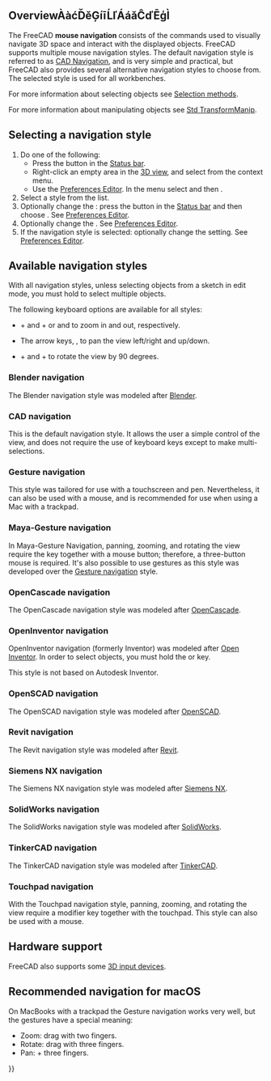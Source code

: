 <languages/>
<translate>

<!--T:59-->
{{Docnav
|[[Getting_started|Getting started]]
|[[Selection_methods|Selection methods]]
}}

</translate>
{{TOCright}}
<translate>

==OverviewÀàćĎěĢíīĹľÁáǎĈďĒģÌ== <!--T:60-->

<!--T:1-->
The FreeCAD '''mouse navigation''' consists of the commands used to visually navigate 3D space and interact with the displayed objects. FreeCAD supports multiple mouse navigation styles. The default navigation style is referred to as [[#CAD_navigation|CAD Navigation]], and is very simple and practical, but FreeCAD also provides several alternative navigation styles to choose from. The selected style is used for all workbenches.

<!--T:79-->
For more information about selecting objects see [[Selection_methods|Selection methods]].

<!--T:80-->
For more information about manipulating objects see [[Std_TransformManip|Std TransformManip]].

== Selecting a navigation style == <!--T:61-->

<!--T:4-->
# Do one of the following:
#* Press the {{Button|[[File:NavigationCAD_dark.svg|16px]]}} button in the [[Status_bar|Status bar]].
#* Right-click an empty area in the [[3D_view|3D view]], and select {{MenuCommand|Navigation styles}} from the context menu.
#* Use the [[Preferences_Editor#Navigation|Preferences Editor]]. In the menu select {{MenuCommand|Edit → Preferences}} and then {{MenuCommand|Display → Navigation → 3D Navigation}}.
# Select a style from the list.
# Optionally change the {{MenuCommand|Orbit style}}: press the {{Button|[[File:NavigationCAD_dark.svg|16px]]}} button in the [[Status_bar|Status bar]] and then choose {{MenuCommand|Settings → Orbit style}}. See [[Preferences_Editor#Navigation|Preferences Editor]].
# Optionally change the {{MenuCommand|Rotation mode}}. See [[Preferences_Editor#Navigation|Preferences Editor]].
# If the {{MenuCommand|CAD}} navigation style is selected: optionally change the {{MenuCommand|Enable animation}} setting. See [[Preferences_Editor#Navigation|Preferences Editor]].

== Available navigation styles == <!--T:81-->

<!--T:87-->
With all navigation styles, unless selecting objects from a sketch in edit mode, you must hold {{KEY|Ctrl}} to select multiple objects.

<!--T:90-->
The following keyboard options are available for all styles:

<!--T:91-->
* {{KEY|Ctrl}} + {{ASCII|43}} and {{KEY|Ctrl}} + {{ASCII|22}} or {{KEY|PgUp}} and {{KEY|PgDn}} to zoom in and out, respectively.
* The arrow keys, {{ASCII|17}}{{ASCII|16}}{{ASCII|30}}{{ASCII|31}}, to pan the view left/right and up/down.
* {{KEY|Shift}} + {{ASCII|17}} and {{KEY|Shift}} + {{ASCII|16}} to rotate the view by 90 degrees.

=== Blender navigation === <!--T:7-->

<!--T:70-->
The Blender navigation style was modeled after [https://www.blender.org Blender].

<!--T:8-->
{{Blender Navigation
|Select_name=Select
|Zoom_name=Zoom
|Rotate_view_name=Rotate view
|Pan_name=Pan

<!--T:92-->
|Shift={{KEY|Shift}}

<!--T:93-->
|Select_text=Press the left mouse button over an object you want to select.

<!--T:94-->
|Zoom_text=Use the mouse wheel to zoom in and out.

<!--T:168-->
Clicking the middle mouse button re-centers the view on the location of the pointer.

<!--T:95-->
|Rotate_view_text=Hold the middle mouse button, then move the pointer.

<!--T:96-->
|Pan_text=Hold {{KEY|Shift}} and the middle mouse button, then move the pointer.

<!--T:97-->
Alternatively, hold both left and right mouse buttons, and then move the pointer.
}}

=== CAD navigation === <!--T:62-->

<!--T:5-->
This is the default navigation style. It allows the user a simple control of the view, and does not require the use of keyboard keys except to make multi-selections.

<!--T:32-->
{{CAD Navigation
|Select_name=Select
|Zoom_name=Zoom
|Rotate_view_name=Rotate view<br>First method
|Rotate_view_alt_name=Rotate view<br>Alternate method
|Pan_name=Pan

<!--T:98-->
|Ctrl={{KEY|Ctrl}}
|Shift={{KEY|Shift}}

<!--T:99-->
|Select_text=Press the left mouse button over an object you want to select.

<!--T:100-->
|Zoom_text=Use the mouse wheel to zoom in and out.

<!--T:101-->
Clicking the middle mouse button re-centers the view on the location of the pointer.

<!--T:102-->
|Rotate_view_text=Hold the middle mouse button, then press and hold the left mouse button, then move the pointer.

<!--T:35-->
If the buttons are released before you stop the mouse motion, the view continues spinning, if this is enabled.

<!--T:103-->
|Rotate_view_alt_text=Hold the middle mouse button, then press and hold the right mouse button, then move the pointer.

<!--T:37-->
With this method the middle mouse button may be released after the right mouse button is held pressed.

<!--T:38-->
Users who use the mouse with their right hand may find this method easier than the first method.

<!--T:104-->
|Pan_text=Hold the middle mouse button, then move the pointer.

<!--T:105-->
|Zoom_mode_text=Zoom mode: hold the {{KEY|Ctrl}} and {{KEY|Shift}} keys, press the right mouse button once, then move the pointer.

<!--T:106-->
|Rotate_view_mode_text=Rotate mode: hold the {{KEY|Shift}} key, press the right mouse button once, then move the pointer.

<!--T:107-->
|Pan_mode_text=Pan mode: hold the {{KEY|Ctrl}} key, press the right mouse button once, then move the pointer.
}}

=== Gesture navigation === <!--T:25-->

<!--T:73-->
This style was tailored for use with a touchscreen and pen. Nevertheless, it can also be used with a mouse, and is recommended for use when using a Mac with a trackpad.

<!--T:26-->
{{Gesture Navigation
|Select_name=Select
|Zoom_name=Zoom
|Rotate_view_name=Rotate view
|Pan_name=Pan
|Tilt_view_name=Tilt view

<!--T:108-->
|Select_text=Press the left mouse button over an object you want to select.

<!--T:109-->
|Zoom_text=Use the mouse wheel to zoom in and out.

<!--T:44-->
Clicking the middle mouse button re-centers the view on the location of the pointer. Alternatively, aim the pointer and press {{KEY|H}} on the keyboard.

<!--T:110-->
|Rotate_view_text=Hold the left mouse button, then move the pointer.
In [[Sketcher Workbench|Sketcher]] and other edit modes, this behavior is disabled. Hold {{KEY|Alt}} when pressing the mouse button to enter rotation mode.

<!--T:111-->
|Pan_text=Hold the right mouse button, then move the pointer.

<!--T:112-->
|Tilt_view_text=Hold both left and right mouse buttons, then move the pointer sideways.

<!--T:113-->
|Select_gesture_text=Tap to select.

<!--T:114-->
|Zoom_gesture_text=Drag two fingers (pinch) closer or farther apart.

<!--T:115-->
|Rotate_view_gesture_text=Drag with one finger to rotate.

<!--T:45-->
Hold {{KEY|Alt}} when in the [[Sketcher Workbench|Sketcher]].

<!--T:116-->
|Pan_gesture_text=Drag with two fingers.

<!--T:43-->
Alternatively, tap and hold, then drag. This simulates the pan with the right mouse button.

<!--T:117-->
|Tilt_view_gesture_text=Rotate the imaginary line formed by two touch points.

<!--T:46-->
This method is disabled by default. To enable, go to {{MenuCommand|Edit → Preferences → Display → Navigation}}, and uncheck the "Disable touchscreen tilt gesture" checkbox.
}}

=== Maya-Gesture navigation === <!--T:30-->

<!--T:71-->
In Maya-Gesture Navigation, panning, zooming, and rotating the view require the {{KEY|Alt}} key together with a mouse button; therefore, a three-button mouse is required. It's also possible to use gestures as this style was developed over the [[#Gesture_navigation|Gesture navigation]] style.

<!--T:31-->
{{MayaGesture Navigation
|Select_name=Select
|Zoom_name=Zoom
|Rotate_view_name=Rotate view
|Pan_name=Pan
|Tilt_view_name=Tilt view

<!--T:118-->
|Alt={{KEY|Alt}}

<!--T:119-->
|Select_text=Press the left mouse button over an object you want to select.

<!--T:120-->
|Zoom_text=Use the mouse wheel to zoom in and out.

<!--T:121-->
Alternatively, hold {{KEY|Alt}} and the right mouse button, then move the pointer.

<!--T:169-->
Clicking the middle mouse button re-centers the view on the location of the pointer. Alternatively, aim the pointer and press {{KEY|H}} on the keyboard.

<!--T:122-->
|Rotate_view_text=Hold {{KEY|Alt}} and the left mouse button, then move the pointer.

<!--T:123-->
|Pan_text=Hold {{KEY|Alt}} and the middle mouse button, then move the pointer.

<!--T:124-->
|Tilt_view_text=Hold {{KEY|Alt}} and both left and right mouse buttons, and then move the pointer sideways.
}}

=== OpenCascade navigation === <!--T:54-->

<!--T:74-->
The OpenCascade navigation style was modeled after [https://www.opencascade.com/ OpenCascade].

<!--T:56-->
{{OpenCascade Navigation
|Select_name=Select
|Zoom_name=Zoom
|Rotate_view_name=Rotate view
|Pan_name=Pan

<!--T:125-->
|Ctrl={{KEY|Ctrl}}

<!--T:126-->
|Select_text=Press the left mouse button over an object you want to select.

<!--T:127-->
|Zoom_text=Use the mouse wheel to zoom in and out.

<!--T:57-->
Alternatively, hold {{KEY|Ctrl}} and the left mouse button, then move the pointer.

<!--T:128-->
|Rotate_view_text=Hold the middle mouse button, then press and hold the right mouse button, then move the pointer.

<!--T:129-->
Alternatively, hold {{KEY|Ctrl}} and the right mouse button, then move the pointer.

<!--T:130-->
|Pan_text=Hold the middle mouse button, then move the pointer. It is possible to hold {{KEY|Ctrl}}.
}}

=== OpenInventor navigation === <!--T:63-->

<!--T:6-->
OpenInventor navigation (formerly Inventor) was modeled after [http://en.wikipedia.org/wiki/Open_Inventor Open Inventor]. In order to select objects, you must hold the {{KEY|Shift}} or {{KEY|Ctrl}} key.

<!--T:39-->
This style is not based on Autodesk Inventor.

<!--T:40-->
{{OpenInventor Navigation
|Select_name=Select
|Zoom_name=Zoom
|Rotate_view_name=Rotate view
|Pan_name=Pan

<!--T:131-->
|Shift={{KEY|Shift}}

<!--T:132-->
|Select_text=Hold {{KEY|Shift}}, then press the left mouse button over an object you want to select.

<!--T:86-->
Hold {{KEY|Ctrl}} instead to select multiple objects.

<!--T:133-->
|Zoom_text=Use the mouse wheel to zoom in and out.

<!--T:41-->
Alternatively, hold the middle mouse button, then press and hold the left mouse button, then move the pointer.

<!--T:170-->
Clicking the middle mouse button re-centers the view on the location of the pointer.

<!--T:134-->
|Rotate_view_text=Hold the left mouse button, then move the pointer.

<!--T:135-->
|Pan_text=Hold the middle mouse button, then move the pointer.
}}

=== OpenSCAD navigation === <!--T:75-->

<!--T:76-->
The OpenSCAD navigation style was modeled after [https://openscad.org/ OpenSCAD].

<!--T:78-->
{{OpenSCAD_Navigation
|Select_name=Select
|Zoom_name=Zoom
|Rotate_view_name=Rotate view
|Pan_name=Pan

<!--T:136-->
|Shift={{KEY|Shift}}

<!--T:137-->
|Select_text=Press the left mouse button over an object you want to select.

<!--T:88-->
{{VersionMinus|0.21}} Hold {{KEY|Ctrl}} and {{KEY|Shift}} when pressing the mouse button to drag an object in a sketch in edit mode.

<!--T:138-->
|Zoom_text=Use the mouse wheel to zoom in and out.

<!--T:139-->
Alternatively, hold the middle mouse button, then move the pointer.

<!--T:140-->
Or hold {{KEY|Shift}} and the right mouse button, then move the pointer.

<!--T:141-->
|Rotate_view_text=Hold the left mouse button, then move the pointer.

<!--T:89-->
Alternatively, and when a sketch is in edit mode, hold the middle mouse button, then press and hold the right mouse button, then move the pointer.

<!--T:142-->
|Pan_text=Hold the right mouse button, then move the pointer.
}}

=== Revit navigation === <!--T:48-->

<!--T:69-->
The Revit navigation style was modeled after [https://en.wikipedia.org/wiki/Autodesk_Revit Revit].

<!--T:50-->
{{Revit Navigation
|Select_name=Select
|Zoom_name=Zoom
|Rotate_view_name=Rotate view
|Pan_name=Pan

<!--T:143-->
|Shift={{KEY|Shift}}

<!--T:144-->
|Select_text=Press the left mouse button over an object you want to select.

<!--T:52-->
|Zoom_text=Use the mouse wheel to zoom in and out.

<!--T:171-->
Clicking the middle mouse button re-centers the view on the location of the pointer.

<!--T:145-->
|Rotate_view_text=Hold {{KEY|Shift}} and the middle mouse button, then move the pointer.

<!--T:53-->
Alternatively, hold the middle mouse button, then press and hold the right mouse button, then move the pointer.

<!--T:146-->
|Pan_text=Hold the middle mouse button, then move the pointer.

<!--T:51-->
Alternatively, hold both left and right mouse buttons, then move the pointer.
}}

=== Siemens NX navigation === <!--T:172-->

<!--T:173-->
{{Version|1.1}}

<!--T:174-->
The Siemens NX navigation style was modeled after [https://en.wikipedia.org/wiki/Siemens_NX Siemens NX].

<!--T:175-->
{{SiemensNX_Navigation
|Select_name=Select
|Zoom_name=Zoom
|Rotate_view_name=Rotate view
|Pan_name=Pan

<!--T:176-->
|Shift={{KEY|Shift}}

<!--T:177-->
|Select_text=Press the left mouse button over an object you want to select.

<!--T:178-->
|Zoom_text=Use the mouse wheel to zoom in and out.

<!--T:179-->
Alternatively, hold the middle mouse button, then press and hold the left mouse button, then move the pointer.

<!--T:180-->
Clicking the middle mouse button re-centers the view on the location of the pointer.

<!--T:181-->
|Rotate_view_text=Hold the middle mouse button, then move the pointer.

<!--T:182-->
|Pan_text=Hold {{KEY|Shift}} and the middle mouse button, then move the pointer.

<!--T:183-->
Alternatively, hold the middle mouse button, then press and hold the right mouse button, then move the pointer.
}}

=== SolidWorks navigation === <!--T:157-->

<!--T:158-->
{{Version|1.1}}

<!--T:159-->
The SolidWorks navigation style was modeled after [https://en.wikipedia.org/wiki/SolidWorks SolidWorks].

<!--T:160-->
{{SolidWorks_Navigation
|Select_name=Select
|Zoom_name=Zoom
|Rotate_view_name=Rotate view
|Pan_name=Pan

<!--T:161-->
|Ctrl={{KEY|Ctrl}}
|Shift={{KEY|Shift}}

<!--T:162-->
|Select_text=Press the left mouse button over an object you want to select.

<!--T:163-->
|Zoom_text=Use the mouse wheel to zoom in and out.

<!--T:164-->
Alternatively, hold {{KEY|Shift}} and the middle mouse button, then move the pointer.

<!--T:165-->
Clicking the middle mouse button re-centers the view on the location of the pointer.

<!--T:166-->
|Rotate_view_text=Hold the middle mouse button, then move the pointer.

<!--T:167-->
|Pan_text=Hold {{KEY|Ctrl}} and the middle mouse button, then move the pointer.
}}

=== TinkerCAD navigation === <!--T:82-->

<!--T:83-->
The TinkerCAD navigation style was modeled after [https://en.wikipedia.org/wiki/Tinkercad TinkerCAD].

<!--T:85-->
{{TinkerCAD Navigation
|Select_name=Select
|Zoom_name=Zoom
|Rotate_view_name=Rotate view
|Pan_name=Pan

<!--T:147-->
|Select_text=Press the left mouse button over an object you want to select.

<!--T:148-->
|Zoom_text=Use the mouse wheel to zoom in and out.

<!--T:149-->
|Rotate_view_text=Press the right mouse button, then move the pointer.

<!--T:150-->
|Pan_text=Hold the middle mouse button, then move the pointer.
}}

=== Touchpad navigation === <!--T:9-->

<!--T:72-->
With the Touchpad navigation style, panning, zooming, and rotating the view require a modifier key together with the touchpad. This style can also be used with a mouse.

<!--T:10-->
{{Touchpad Navigation
|Select_name=Select
|Zoom_name=Zoom
|Rotate_view_name=Rotate view
|Pan_name=Pan

<!--T:151-->
|Ctrl={{KEY|Ctrl}}
|Shift={{KEY|Shift}}
|Alt={{KEY|Alt}}

<!--T:152-->
|Select_text=Press the left mouse button over an object you want to select.

<!--T:153-->
|Zoom_text=Hold {{KEY|Ctrl}} and {{KEY|Shift}}, then move the pointer.

<!--T:154-->
|Rotate_view_text=Hold {{KEY|Alt}}, then move the pointer.

<!--T:155-->
Alternatively, hold {{KEY|Shift}} and the left button, then move the pointer.

<!--T:156-->
|Pan_text=Hold {{KEY|Shift}}, then move the pointer.
}}

== Hardware support == <!--T:17-->

<!--T:18-->
FreeCAD also supports some [[3D_input_devices|3D input devices]].

== Recommended navigation for macOS == <!--T:19-->

<!--T:20-->
On MacBooks with a trackpad the Gesture navigation works very well, but the gestures have a special meaning:
* Zoom: drag with two fingers.
* Rotate: drag with three fingers.
* Pan: {{KEY|Ctrl}} + three fingers.


<!--T:21-->
{{Docnav
|[[Getting_started|Getting started]]
|[[Selection_methods|Selection methods]]
}}

</translate>
{{Userdocnavi{{#translation:}}}}
